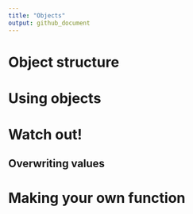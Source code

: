 ```yaml
---
title: "Objects"
output: github_document
---
```

# Object structure

# Using objects

# Watch out!

## Overwriting values

# Making your own function